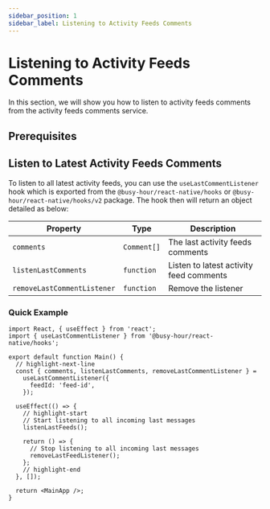 ```yaml
---
sidebar_position: 1
sidebar_label: Listening to Activity Feeds Comments
---
```



# Listening to Activity Feeds Comments

In this section, we will show you how to listen to activity feeds comments from the activity feeds comments service.

## Prerequisites

<ActivityFeedPrerequisites />

## Listen to Latest Activity Feeds Comments

To listen to all latest activity feeds, you can use the `useLastCommentListener` hook which is exported from the `@busy-hour/react-native/hooks` or `@busy-hour/react-native/hooks/v2` package. The hook then will return an object detailed as below:

| Property                    | Type        | Description                             |
| --------------------------- | ----------- | --------------------------------------- |
| `comments`                  | `Comment[]` | The last activity feeds comments        |
| `listenLastComments`        | `function`  | Listen to latest activity feed comments |
| `removeLastCommentListener` | `function`  | Remove the listener                     |

### Quick Example

```tsx title="src/main.tsx"
import React, { useEffect } from 'react';
import { useLastCommentListener } from '@busy-hour/react-native/hooks';

export default function Main() {
  // highlight-next-line
  const { comments, listenLastComments, removeLastCommentListener } =
    useLastCommentListener({
      feedId: 'feed-id',
    });

  useEffect(() => {
    // highlight-start
    // Start listening to all incoming last messages
    listenLastFeeds();

    return () => {
      // Stop listening to all incoming last messages
      removeLastFeedListener();
    };
    // highlight-end
  }, []);

  return <MainApp />;
}
```

